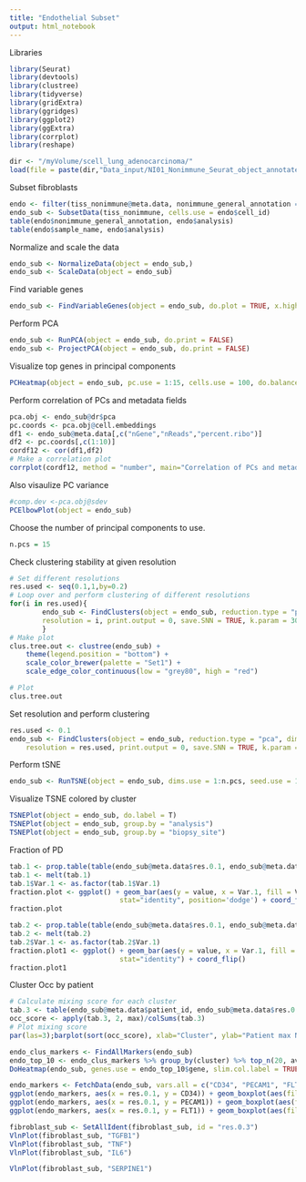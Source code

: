 ```yaml
---
title: "Endothelial Subset"
output: html_notebook
---
```


Libraries
```r
library(Seurat)
library(devtools)
library(clustree)
library(tidyverse)
library(gridExtra)
library(ggridges)
library(ggplot2)
library(ggExtra)
library(corrplot)
library(reshape)
```

```r
dir <- "/myVolume/scell_lung_adenocarcinoma/"
load(file = paste(dir,"Data_input/NI01_Nonimmune_Seurat_object_annotated.RData", sep=""))
```

Subset fibroblasts
```r
endo <- filter(tiss_nonimmune@meta.data, nonimmune_general_annotation == "Endothelial")
endo_sub <- SubsetData(tiss_nonimmune, cells.use = endo$cell_id)
table(endo$nonimmune_general_annotation, endo$analysis)
table(endo$sample_name, endo$analysis)
```

Normalize and scale the data
```r
endo_sub <- NormalizeData(object = endo_sub,)
endo_sub <- ScaleData(object = endo_sub)
```

Find variable genes
```r
endo_sub <- FindVariableGenes(object = endo_sub, do.plot = TRUE, x.high.cutoff = Inf, y.cutoff = 0.5)
```

Perform PCA
```r
endo_sub <- RunPCA(object = endo_sub, do.print = FALSE)
endo_sub <- ProjectPCA(object = endo_sub, do.print = FALSE)
```

Visualize top genes in principal components
```r
PCHeatmap(object = endo_sub, pc.use = 1:15, cells.use = 100, do.balanced = TRUE, label.columns = FALSE, num.genes = 10)
```

Perform correlation of PCs and metadata fields
```r
pca.obj <- endo_sub@dr$pca
pc.coords <- pca.obj@cell.embeddings
df1 <- endo_sub@meta.data[,c("nGene","nReads","percent.ribo")]
df2 <- pc.coords[,c(1:10)]
cordf12 <- cor(df1,df2)
# Make a correlation plot
corrplot(cordf12, method = "number", main="Correlation of PCs and metadata")
```

Also visaulize PC variance
```r
#comp.dev <-pca.obj@sdev
PCElbowPlot(object = endo_sub)
```

Choose the number of principal components to use.

```r
n.pcs = 15
```

Check clustering stability at given resolution 
```r
# Set different resolutions 
res.used <- seq(0.1,1,by=0.2)
# Loop over and perform clustering of different resolutions 
for(i in res.used){
        endo_sub <- FindClusters(object = endo_sub, reduction.type = "pca", dims.use = 1:n.pcs, 
        resolution = i, print.output = 0, save.SNN = TRUE, k.param = 30, force.recalc = T)
        }
# Make plot 
clus.tree.out <- clustree(endo_sub) +
    theme(legend.position = "bottom") + 
    scale_color_brewer(palette = "Set1") +
    scale_edge_color_continuous(low = "grey80", high = "red")

# Plot 
clus.tree.out
```

Set resolution and perform clustering
```r
res.used <- 0.1
endo_sub <- FindClusters(object = endo_sub, reduction.type = "pca", dims.use = 1:n.pcs, 
    resolution = res.used, print.output = 0, save.SNN = TRUE, k.param = 30, force.recalc = T)
```

Perform  tSNE
```r
endo_sub <- RunTSNE(object = endo_sub, dims.use = 1:n.pcs, seed.use = 10, perplexity=30)
```

Visualize TSNE colored by cluster
```r
TSNEPlot(object = endo_sub, do.label = T)
TSNEPlot(object = endo_sub, group.by = "analysis")
TSNEPlot(object = endo_sub, group.by = "biopsy_site")
```

Fraction of PD
```r
tab.1 <- prop.table(table(endo_sub@meta.data$res.0.1, endo_sub@meta.data$analysis), margin = 1)
tab.1 <- melt(tab.1)
tab.1$Var.1 <- as.factor(tab.1$Var.1)
fraction.plot <- ggplot() + geom_bar(aes(y = value, x = Var.1, fill = Var.2), data = tab.1,
                           stat="identity", position='dodge') + coord_flip()
fraction.plot

tab.2 <- prop.table(table(endo_sub@meta.data$res.0.1, endo_sub@meta.data$patient_id), margin = 1)
tab.2 <- melt(tab.2)
tab.2$Var.1 <- as.factor(tab.2$Var.1)
fraction.plot1 <- ggplot() + geom_bar(aes(y = value, x = Var.1, fill = Var.2), data = tab.2,
                           stat="identity") + coord_flip()
fraction.plot1
```

Cluster Occ by patient
```r
# Calculate mixing score for each cluster 
tab.3 <- table(endo_sub@meta.data$patient_id, endo_sub@meta.data$res.0.1)
occ_score <- apply(tab.3, 2, max)/colSums(tab.3)
# Plot mixing score
par(las=3);barplot(sort(occ_score), xlab="Cluster", ylab="Patient max Ncells/Total cells", ylim=c(0,1));abline(h=0.7, col="red")
```

```r
endo_clus_markers <- FindAllMarkers(endo_sub)
endo_top_10 <- endo_clus_markers %>% group_by(cluster) %>% top_n(20, avg_logFC)
DoHeatmap(endo_sub, genes.use = endo_top_10$gene, slim.col.label = TRUE, use.scaled = FALSE)
```

```r
endo_markers <- FetchData(endo_sub, vars.all = c("CD34", "PECAM1", "FLT1", "analysis", "biopsy_site", "cell_id", "sample_name", "patient_id", "res.0.1"))
ggplot(endo_markers, aes(x = res.0.1, y = CD34)) + geom_boxplot(aes(fill = analysis))
ggplot(endo_markers, aes(x = res.0.1, y = PECAM1)) + geom_boxplot(aes(fill = analysis))
ggplot(endo_markers, aes(x = res.0.1, y = FLT1)) + geom_boxplot(aes(fill = analysis))
```


```r
fibroblast_sub <- SetAllIdent(fibroblast_sub, id = "res.0.3")
VlnPlot(fibroblast_sub, "TGFB1")
VlnPlot(fibroblast_sub, "TNF")
VlnPlot(fibroblast_sub, "IL6")
```


```r
VlnPlot(fibroblast_sub, "SERPINE1")
```



